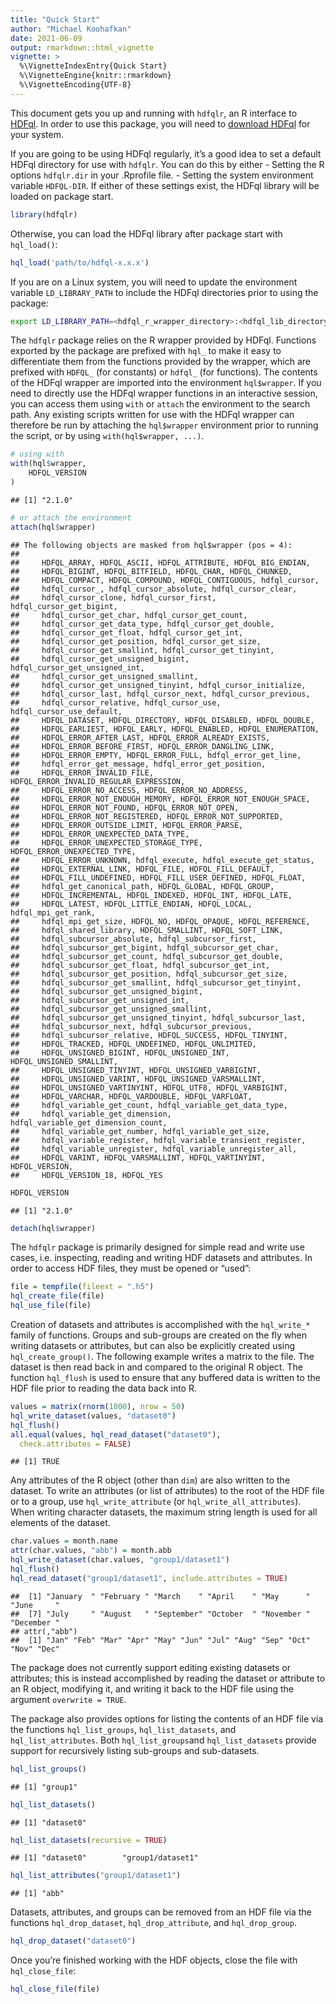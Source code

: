 ```yaml
---
title: "Quick Start"
author: "Michael Koohafkan"
date: 2021-06-09
output: rmarkdown::html_vignette
vignette: >
  %\VignetteIndexEntry{Quick Start}
  %\VignetteEngine{knitr::rmarkdown}
  %\VignetteEncoding{UTF-8}
---
```


This document gets you up and running with `hdfqlr`, an R interface to
[HDFql](https://www.hdfql.com/). In order to use this package, you will 
need to [download HDFql](https://www.hdfql.com/#download) for your 
system. 

If you are going to be using HDFql regularly, it's a good idea to set
a default HDFql directory for use with `hdfqlr`. You can do this 
by either
 - Setting the R options `hdfqlr.dir` in your .Rprofile file.
 - Setting the system environment variable `HDFQL-DIR`.
If either of these settings exist, the HDFql library will be loaded
on package start.


```r
library(hdfqlr)
```

Otherwise, you can load the HDFql library after package start with
`hql_load()`:


```r
hql_load('path/to/hdfql-x.x.x')
```

If you are on a Linux system, you will need to update
the environment variable `LD_LIBRARY_PATH` to include the HDFql 
directories prior to using the package:


```bash
export LD_LIBRARY_PATH=<hdfql_r_wrapper_directory>:<hdfql_lib_directory>:$LD_LIBRARY_PATH
```

The `hdfqlr` package relies on the R wrapper provided by HDFql. 
Functions exported by the package are prefixed with `hql_` to 
make it easy to differentiate them from the functions provided 
by the wrapper, which are prefixed with `HDFQL_` (for constants)
or `hdfql_` (for functions). The contents of the HDFql wrapper
are imported into the environment `hql$wrapper`. If you need
to directly use the HDFql wrapper functions in an interactive 
session, you can access them using `with` or `attach` the 
environment to the search path. Any existing scripts written for
use with the HDFql wrapper can therefore be run by attaching the
`hql$wrapper` environment prior to running the script, or
by using `with(hql$wrapper, ...)`.


```r
# using with
with(hql$wrapper,
	HDFQL_VERSION
)
```

```
## [1] "2.1.0"
```

```r
# or attach the environment
attach(hql$wrapper)
```

```
## The following objects are masked from hql$wrapper (pos = 4):
## 
##     HDFQL_ARRAY, HDFQL_ASCII, HDFQL_ATTRIBUTE, HDFQL_BIG_ENDIAN,
##     HDFQL_BIGINT, HDFQL_BITFIELD, HDFQL_CHAR, HDFQL_CHUNKED,
##     HDFQL_COMPACT, HDFQL_COMPOUND, HDFQL_CONTIGUOUS, hdfql_cursor,
##     hdfql_cursor_, hdfql_cursor_absolute, hdfql_cursor_clear,
##     hdfql_cursor_clone, hdfql_cursor_first, hdfql_cursor_get_bigint,
##     hdfql_cursor_get_char, hdfql_cursor_get_count,
##     hdfql_cursor_get_data_type, hdfql_cursor_get_double,
##     hdfql_cursor_get_float, hdfql_cursor_get_int,
##     hdfql_cursor_get_position, hdfql_cursor_get_size,
##     hdfql_cursor_get_smallint, hdfql_cursor_get_tinyint,
##     hdfql_cursor_get_unsigned_bigint, hdfql_cursor_get_unsigned_int,
##     hdfql_cursor_get_unsigned_smallint,
##     hdfql_cursor_get_unsigned_tinyint, hdfql_cursor_initialize,
##     hdfql_cursor_last, hdfql_cursor_next, hdfql_cursor_previous,
##     hdfql_cursor_relative, hdfql_cursor_use, hdfql_cursor_use_default,
##     HDFQL_DATASET, HDFQL_DIRECTORY, HDFQL_DISABLED, HDFQL_DOUBLE,
##     HDFQL_EARLIEST, HDFQL_EARLY, HDFQL_ENABLED, HDFQL_ENUMERATION,
##     HDFQL_ERROR_AFTER_LAST, HDFQL_ERROR_ALREADY_EXISTS,
##     HDFQL_ERROR_BEFORE_FIRST, HDFQL_ERROR_DANGLING_LINK,
##     HDFQL_ERROR_EMPTY, HDFQL_ERROR_FULL, hdfql_error_get_line,
##     hdfql_error_get_message, hdfql_error_get_position,
##     HDFQL_ERROR_INVALID_FILE, HDFQL_ERROR_INVALID_REGULAR_EXPRESSION,
##     HDFQL_ERROR_NO_ACCESS, HDFQL_ERROR_NO_ADDRESS,
##     HDFQL_ERROR_NOT_ENOUGH_MEMORY, HDFQL_ERROR_NOT_ENOUGH_SPACE,
##     HDFQL_ERROR_NOT_FOUND, HDFQL_ERROR_NOT_OPEN,
##     HDFQL_ERROR_NOT_REGISTERED, HDFQL_ERROR_NOT_SUPPORTED,
##     HDFQL_ERROR_OUTSIDE_LIMIT, HDFQL_ERROR_PARSE,
##     HDFQL_ERROR_UNEXPECTED_DATA_TYPE,
##     HDFQL_ERROR_UNEXPECTED_STORAGE_TYPE, HDFQL_ERROR_UNEXPECTED_TYPE,
##     HDFQL_ERROR_UNKNOWN, hdfql_execute, hdfql_execute_get_status,
##     HDFQL_EXTERNAL_LINK, HDFQL_FILE, HDFQL_FILL_DEFAULT,
##     HDFQL_FILL_UNDEFINED, HDFQL_FILL_USER_DEFINED, HDFQL_FLOAT,
##     hdfql_get_canonical_path, HDFQL_GLOBAL, HDFQL_GROUP,
##     HDFQL_INCREMENTAL, HDFQL_INDEXED, HDFQL_INT, HDFQL_LATE,
##     HDFQL_LATEST, HDFQL_LITTLE_ENDIAN, HDFQL_LOCAL, hdfql_mpi_get_rank,
##     hdfql_mpi_get_size, HDFQL_NO, HDFQL_OPAQUE, HDFQL_REFERENCE,
##     hdfql_shared_library, HDFQL_SMALLINT, HDFQL_SOFT_LINK,
##     hdfql_subcursor_absolute, hdfql_subcursor_first,
##     hdfql_subcursor_get_bigint, hdfql_subcursor_get_char,
##     hdfql_subcursor_get_count, hdfql_subcursor_get_double,
##     hdfql_subcursor_get_float, hdfql_subcursor_get_int,
##     hdfql_subcursor_get_position, hdfql_subcursor_get_size,
##     hdfql_subcursor_get_smallint, hdfql_subcursor_get_tinyint,
##     hdfql_subcursor_get_unsigned_bigint,
##     hdfql_subcursor_get_unsigned_int,
##     hdfql_subcursor_get_unsigned_smallint,
##     hdfql_subcursor_get_unsigned_tinyint, hdfql_subcursor_last,
##     hdfql_subcursor_next, hdfql_subcursor_previous,
##     hdfql_subcursor_relative, HDFQL_SUCCESS, HDFQL_TINYINT,
##     HDFQL_TRACKED, HDFQL_UNDEFINED, HDFQL_UNLIMITED,
##     HDFQL_UNSIGNED_BIGINT, HDFQL_UNSIGNED_INT, HDFQL_UNSIGNED_SMALLINT,
##     HDFQL_UNSIGNED_TINYINT, HDFQL_UNSIGNED_VARBIGINT,
##     HDFQL_UNSIGNED_VARINT, HDFQL_UNSIGNED_VARSMALLINT,
##     HDFQL_UNSIGNED_VARTINYINT, HDFQL_UTF8, HDFQL_VARBIGINT,
##     HDFQL_VARCHAR, HDFQL_VARDOUBLE, HDFQL_VARFLOAT,
##     hdfql_variable_get_count, hdfql_variable_get_data_type,
##     hdfql_variable_get_dimension, hdfql_variable_get_dimension_count,
##     hdfql_variable_get_number, hdfql_variable_get_size,
##     hdfql_variable_register, hdfql_variable_transient_register,
##     hdfql_variable_unregister, hdfql_variable_unregister_all,
##     HDFQL_VARINT, HDFQL_VARSMALLINT, HDFQL_VARTINYINT, HDFQL_VERSION,
##     HDFQL_VERSION_18, HDFQL_YES
```

```r
HDFQL_VERSION
```

```
## [1] "2.1.0"
```

```r
detach(hql$wrapper)
```

The `hdfqlr` package is primarily designed for simple read and write use
cases, i.e. inspecting, reading and writing HDF datasets and attributes. 
In order to access HDF files, they must be opened or "used":


```r
file = tempfile(fileext = ".h5")
hql_create_file(file)
hql_use_file(file)
```
 
Creation of datasets and attributes is accomplished with the
`hql_write_*` family of functions. Groups and sub-groups are created
on the fly when writing datasets or attributes, but can also be 
explicitly created using `hql_create_group()`.
The following example writes a matrix to the file. The
dataset is then read back in and compared to the original R object.
The function `hql_flush` is used to ensure that any buffered data
is written to the HDF file prior to reading the data back into R.


```r
values = matrix(rnorm(1000), nrow = 50)
hql_write_dataset(values, "dataset0")
hql_flush()
all.equal(values, hql_read_dataset("dataset0"),
  check.attributes = FALSE)
```

```
## [1] TRUE
```

Any attributes of the R object (other than `dim`) are also
written to the dataset. To write an attributes (or list of 
attributes) to the root of the HDF file or to a group, use
`hql_write_attribute` (or `hql_write_all_attributes`). 
When writing character datasets, the maximum string length is 
used for all elements of the dataset.


```r
char.values = month.name
attr(char.values, "abb") = month.abb
hql_write_dataset(char.values, "group1/dataset1")
hql_flush()
hql_read_dataset("group1/dataset1", include.attributes = TRUE)
```

```
##  [1] "January  " "February " "March    " "April    " "May      " "June     "
##  [7] "July     " "August   " "September" "October  " "November " "December "
## attr(,"abb")
##  [1] "Jan" "Feb" "Mar" "Apr" "May" "Jun" "Jul" "Aug" "Sep" "Oct" "Nov" "Dec"
```

The package does not currently support editing existing datasets
or attributes; this is instead accomplished by reading the dataset
or attribute to an R object, modifying it, and writing it back to
the HDF file using the argument `overwrite = TRUE`.

The package also provides options for listing the contents of an
HDF file via the functions `hql_list_groups`, `hql_list_datasets`, and
`hql_list_attributes`. Both `hql_list_groups`and `hql_list_datasets` provide
support for recursively listing sub-groups and sub-datasets.


```r
hql_list_groups()
```

```
## [1] "group1"
```

```r
hql_list_datasets()
```

```
## [1] "dataset0"
```

```r
hql_list_datasets(recursive = TRUE)
```

```
## [1] "dataset0"        "group1/dataset1"
```

```r
hql_list_attributes("group1/dataset1")
```

```
## [1] "abb"
```

Datasets, attributes, and groups can be removed from an HDF file 
via the functions `hql_drop_dataset`, `hql_drop_attribute`, and
`hql_drop_group`.


```r
hql_drop_dataset("dataset0")
```

Once you're finished working with the HDF objects, close the file with
`hql_close_file`:


```r
hql_close_file(file)
```

